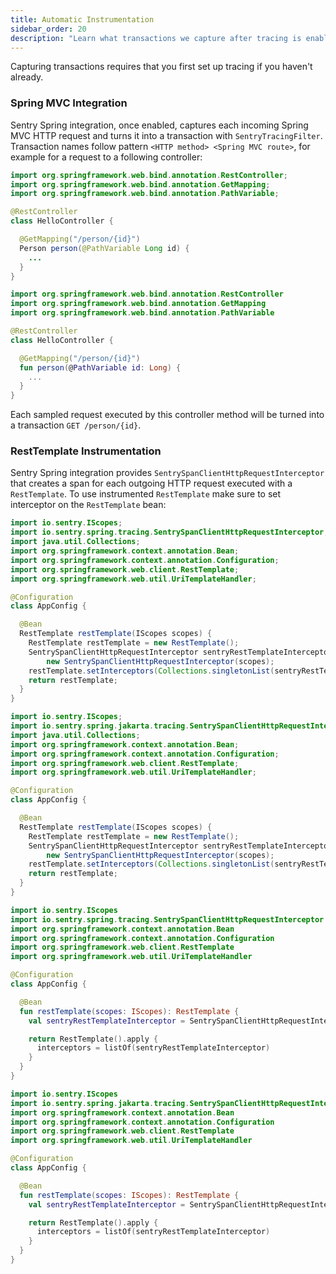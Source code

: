 ```yaml
---
title: Automatic Instrumentation
sidebar_order: 20
description: "Learn what transactions we capture after tracing is enabled."
---
```


<Alert>

Capturing transactions requires that you first <PlatformLink to="/tracing/">set up tracing</PlatformLink> if you haven't already.

</Alert>

### Spring MVC Integration

Sentry Spring integration, once enabled, captures each incoming Spring MVC HTTP request and turns it into a transaction with `SentryTracingFilter`. Transaction names follow pattern `<HTTP method> <Spring MVC route>`, for example for a request to a following controller:

```java {tabTitle:Java}
import org.springframework.web.bind.annotation.RestController;
import org.springframework.web.bind.annotation.GetMapping;
import org.springframework.web.bind.annotation.PathVariable;

@RestController
class HelloController {

  @GetMapping("/person/{id}")
  Person person(@PathVariable Long id) {
    ...
  }
}
```

```kotlin {tabTitle:Kotlin}
import org.springframework.web.bind.annotation.RestController
import org.springframework.web.bind.annotation.GetMapping
import org.springframework.web.bind.annotation.PathVariable

@RestController
class HelloController {

  @GetMapping("/person/{id}")
  fun person(@PathVariable id: Long) {
    ...
  }
}
```

Each sampled request executed by this controller method will be turned into a transaction `GET /person/{id}`.

### RestTemplate Instrumentation

Sentry Spring integration provides `SentrySpanClientHttpRequestInterceptor` that creates a span for each outgoing HTTP request executed with a `RestTemplate`. To use instrumented `RestTemplate` make sure to set interceptor on the `RestTemplate` bean:

```java {tabTitle:Java (Spring 5)}
import io.sentry.IScopes;
import io.sentry.spring.tracing.SentrySpanClientHttpRequestInterceptor;
import java.util.Collections;
import org.springframework.context.annotation.Bean;
import org.springframework.context.annotation.Configuration;
import org.springframework.web.client.RestTemplate;
import org.springframework.web.util.UriTemplateHandler;

@Configuration
class AppConfig {

  @Bean
  RestTemplate restTemplate(IScopes scopes) {
    RestTemplate restTemplate = new RestTemplate();
    SentrySpanClientHttpRequestInterceptor sentryRestTemplateInterceptor =
        new SentrySpanClientHttpRequestInterceptor(scopes);
    restTemplate.setInterceptors(Collections.singletonList(sentryRestTemplateInterceptor));
    return restTemplate;
  }
}
```

```java {tabTitle:Java (Spring 6)}
import io.sentry.IScopes;
import io.sentry.spring.jakarta.tracing.SentrySpanClientHttpRequestInterceptor;
import java.util.Collections;
import org.springframework.context.annotation.Bean;
import org.springframework.context.annotation.Configuration;
import org.springframework.web.client.RestTemplate;
import org.springframework.web.util.UriTemplateHandler;

@Configuration
class AppConfig {

  @Bean
  RestTemplate restTemplate(IScopes scopes) {
    RestTemplate restTemplate = new RestTemplate();
    SentrySpanClientHttpRequestInterceptor sentryRestTemplateInterceptor =
        new SentrySpanClientHttpRequestInterceptor(scopes);
    restTemplate.setInterceptors(Collections.singletonList(sentryRestTemplateInterceptor));
    return restTemplate;
  }
}
```

```kotlin {tabTitle:Kotlin (Spring 5)}
import io.sentry.IScopes
import io.sentry.spring.tracing.SentrySpanClientHttpRequestInterceptor
import org.springframework.context.annotation.Bean
import org.springframework.context.annotation.Configuration
import org.springframework.web.client.RestTemplate
import org.springframework.web.util.UriTemplateHandler

@Configuration
class AppConfig {

  @Bean
  fun restTemplate(scopes: IScopes): RestTemplate {
    val sentryRestTemplateInterceptor = SentrySpanClientHttpRequestInterceptor(scopes)

    return RestTemplate().apply {
      interceptors = listOf(sentryRestTemplateInterceptor)
    }
  }
}
```

```kotlin {tabTitle:Kotlin (Spring 6)}
import io.sentry.IScopes
import io.sentry.spring.jakarta.tracing.SentrySpanClientHttpRequestInterceptor
import org.springframework.context.annotation.Bean
import org.springframework.context.annotation.Configuration
import org.springframework.web.client.RestTemplate
import org.springframework.web.util.UriTemplateHandler

@Configuration
class AppConfig {

  @Bean
  fun restTemplate(scopes: IScopes): RestTemplate {
    val sentryRestTemplateInterceptor = SentrySpanClientHttpRequestInterceptor(scopes)

    return RestTemplate().apply {
      interceptors = listOf(sentryRestTemplateInterceptor)
    }
  }
}
```

